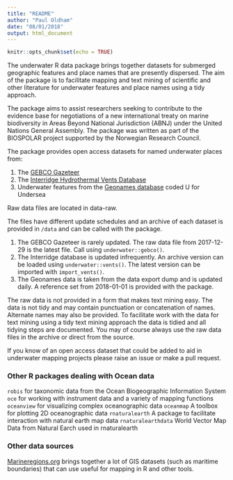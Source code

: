 ```yaml
---
title: "README"
author: "Paul Oldham"
date: "08/01/2018"
output: html_document
---
```


```r
knitr::opts_chunk$set(echo = TRUE)
```

The underwater R data package brings together datasets for submerged geographic features and place names that are presently dispersed. The aim of the package is to facilitate mapping and text mining of scientific and other literature for underwater features and place names using a tidy approach. 

The package aims to assist researchers seeking to contribute to the evidence base for negotiations of a new international treaty on marine biodiversity in Areas Beyond National Jurisdiction (ABNJ) under the United Nations General Assembly. The package was written as part of the BIOSPOLAR project supported by the Norwegian Research Council. 

The package provides open access datasets for named underwater places from:

1. The [GEBCO Gazeteer](https://www.gebco.net/data_and_products/undersea_feature_names/)
2. The [Interridge Hydrothermal Vents Database](https://vents-data.interridge.org/)
3. Underwater features from the [Geonames database](http://www.geonames.org/export/) coded U for Undersea

Raw data files are located in data-raw. 

The files have different update schedules and an archive of each dataset is provided in `/data` and can be called with the package. 

1. The GEBCO Gazeteer is rarely updated. The raw data file from 2017-12-29 is the latest file. Call using `underwater::gebco()`. 
2. The Interridge database is updated infrequently. An archive version can be loaded using `underwater::vents()`. The latest version can be imported with `import_vents()`.
3. The Geonames data is taken from the data export dump and is updated daily. A reference set from 2018-01-01 is provided with the package. 

The raw data is not provided in a form that makes text mining easy. The data is not tidy and may contain punctuation or concatenation of names. Alternate names may also be provided. To facilitate work with the data for text mining using a tidy text mining approach the data is tidied and all tidying steps are documented. You may of course always use the raw data files in the archive or direct from the source. 

If you know of an open access dataset that could be added to aid in underwater mapping projects please raise an issue or make a pull request.

### Other R packages dealing with Ocean data

`robis` for taxonomic data from the Ocean Biogeographic Information System
`oce` for working with instrument data and a variety of mapping functions
`oceanview` for visualizing complex oceanographic data
`oceanmap` A toolbox for plotting 2D oceanographic data
`rnaturalearth` A package to facilitate interaction with natural earth map data
`rnaturalearthdata` World Vector Map Data from Natural Earch used in rnaturalearth

### Other data sources

[Marineregions.org](http://www.marineregions.org/downloads.php) brings together a lot of GIS datasets (such as maritime boundaries) that can use useful for mapping in R and other tools. 

